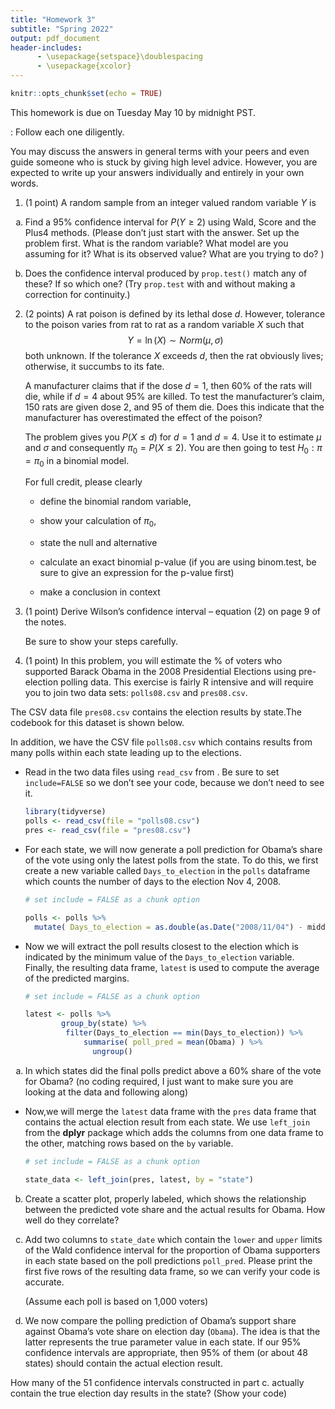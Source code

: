 ```yaml
---
title: "Homework 3"
subtitle: "Spring 2022"
output: pdf_document
header-includes:
      - \usepackage{setspace}\doublespacing
      - \usepackage{xcolor}
---
```


```r
knitr::opts_chunk$set(echo = TRUE)
```

This homework is due on Tuesday May 10 by midnight PST.

\textbf{Instructions}: Follow each one diligently. 
\hrule
\begin{enumerate}
	\item Please type your answers and upload as a PDF in Gradescope. If you prefer to write your answers, we will accept handwritten work provided it is legible. If you decide to go this route, be sure to [scan](https://www.camscanner.com) and upload a single file.  
	\item Write your full name (as it appears in the grade book) on the first page, preferably as a running header on each page if you are writing by hand.
	\item Answer the questions in order and number them as I have here. 
	\item \textbf{Write complete answers which includes justifications for steps and/or references to results you use. This is really important.You all need to practice writing mathematical answers - define notation, explain what you are doing, cite any rules, etc. }
	\item Clearly indicate your final answer. Put a frame around it where appropriate.
	\item \textbf{For questions that involve coding, you must include code and not just the answers. Please do not copy and paste your code, show us your code as Rscript at the very least. Convince us that it runs by showing intermediate output. } 
\end{enumerate}
\hrule 

\textbf{Rule on collaboration:} You may discuss the answers in general terms with your peers and even guide someone who is stuck by giving high level advice. However, you are expected to write up your answers individually and entirely in your own words. 

1. (1 point) A random sample from an integer valued random variable $Y$ is
  
\begin{table}[h]
\centering
\begin{tabular}{ccccccc}
value & 0 & 1 & 2 & 3 & 4 & $\geq 5$ \\
freq & 13 & 18 & 23 & 15 & 6 & 8 \\
\end{tabular}
\end{table}

a. Find a 95\% confidence interval for $P(Y \geq 2)$ using Wald, Score and the Plus4 methods.  (Please don't just start with the answer. Set up the problem first. What is the random variable? What model are you assuming for it? What is its observed value? What are you trying to do? )

b. Does the confidence interval produced by `prop.test()` match any of these? If so which one? (Try `prop.test` with and without making a correction for continuity.)

2. (2 points) A rat poison is defined by its lethal dose $d$. However, tolerance to the poison varies from rat to rat as a random variable $X$ such that 
$$Y = \ln(X) \sim Norm(\mu, \sigma)$$
both unknown. If the tolerance $X$ exceeds $d$, then the rat obviously lives; otherwise, it succumbs to its fate.

   A manufacturer claims that if the dose $d=1$, then 60\% of the rats will die, while if $d=4$ about 95\% are killed. To test the manufacturer's claim, 150 rats are given dose 2, and 95 of them die. Does this indicate that the manufacturer has overestimated the effect of the poison? 


   \emph{Hint:} The problem gives you $P(X \leq d)$ for $d=1$ and $d=4$. Use it to estimate $\mu$ and $\sigma$ and consequently $\pi_0 = P(X \leq 2)$. You are then going to test $H_0: \pi = \pi_0$ in a binomial model.
   
   For full credit, please clearly 
   
   - define the binomial random variable, 
    
   - show your calculation of $\pi_0$, 
   
   - state the null and alternative 
   
   - calculate an exact binomial p-value (if you are using binom.test, be sure to give an expression for the p-value first)
   
   - make a conclusion in context

3. (1 point) Derive Wilson's confidence interval -- equation (2) on page 9 of the notes. \emph{Hint: square both sides of the inequality in (1), then use the quadratic formula to solve for the roots of the equation.}

   Be sure to show your steps carefully.

4. (1 point) In this problem, you will estimate the % of voters who supported Barack Obama in the 2008 Presidential Elections using pre-election polling data. This exercise is fairly R intensive and will require you to join two data sets: `polls08.csv` and `pres08.csv`.  

The CSV data file `pres08.csv` contains the election results by state.The codebook for this dataset is shown below.

\begin{table}[h]
\caption{Code book for \texttt{pres08.csv}}
\begin{tabular}{ccp{5in} } \\\hline
state & chr & abbreviated name of state \\
state.name & chr & unabbreviated name of state \\
Obama & dbl & Obama's vote share (percentage)\\
McCain & dbl & McCain's vote share (percentage) \\ 
EV & dbl & number of electoral college votes for the state (not necessary for this analysis)
\end{tabular}
\end{table}

In addition, we have the CSV file `polls08.csv` which contains results from many polls within each state leading up to the elections. \textbf{We will assume that each poll is based on a sample of size 1,000 taken from the individuals in that state.}

\begin{table}[h]
\caption{Code book for \texttt{pres08.csv}}
\begin{tabular}{ccp{5in} } \\\hline
state & chr & abbreviated name of state in which poll was conducted\\
Obama & dbl& predicted support for Obama (percentage) \\
McCain & dbl& predicted support for McCain (percentage) \\ 
Pollster & chr & name of organization conducting the poll \\
middate & date & middate of the period when the poll was conducted
\end{tabular}
\end{table}


- Read in the two data files using `read_csv` from \textbf{tidyverse}. Be sure to set `include=FALSE` so we don't see your code, because we don't need to see it.

   ```r
   library(tidyverse)
   polls <- read_csv(file = "polls08.csv")
   pres <- read_csv(file = "pres08.csv")

   ```

- For each state, we will now generate a poll prediction for Obama's share of the vote using only the latest polls from the state. To do this, we first create a new variable called `Days_to_election` in the `polls` dataframe which counts the number of days to the election Nov 4, 2008. 

   ```r
   # set include = FALSE as a chunk option
   
   polls <- polls %>% 
     mutate( Days_to_election = as.double(as.Date("2008/11/04") - middate) )

  ```

- Now we will extract the poll results closest to the election which is indicated by the minimum value of the `Days_to_election` variable. Finally, the resulting data frame, `latest` is used to compute the average of the predicted margins.  

   ```r
   # set include = FALSE as a chunk option
   
   latest <- polls %>% 
           group_by(state) %>%
            filter(Days_to_election == min(Days_to_election)) %>% 
                summarise( poll_pred = mean(Obama) ) %>%
                  ungroup() 
   
   ```

a. In which states did the final polls predict above a 60\% share of the vote for Obama? (no coding required, I just want to make sure you are looking at the data and following along)

- Now,we will merge the `latest` data frame with the `pres` data frame that contains the actual election result from each state. We use `left_join` from the **dplyr** package which adds the columns from one data frame to the other, matching rows based on the `by` variable.

   ```r
   # set include = FALSE as a chunk option
   
   state_data <- left_join(pres, latest, by = "state")
   
   ```
   
 b. Create a scatter plot, properly labeled, which shows the relationship between the predicted vote share and the actual results for Obama. How well do they correlate? 
 
c. Add two columns to `state_date` which contain the `lower` and `upper` limits of the Wald confidence interval for the proportion of Obama supporters in each state based on the poll predictions `poll_pred`. Please print the first five rows of the resulting data frame, so we can verify your code is accurate. 

   (Assume each poll is based on 1,000 voters)
 
d. We now compare the polling prediction of Obama's support share against Obama's vote share on election day (`Obama`). The idea is that the latter represents the true parameter value in each state. If our 95\% confidence intervals are appropriate, then 95\% of them (or about 48 states) should contain the actual election result. 

How many of the 51 confidence intervals constructed in part c. actually contain the true election day results in the state? (Show your code)




